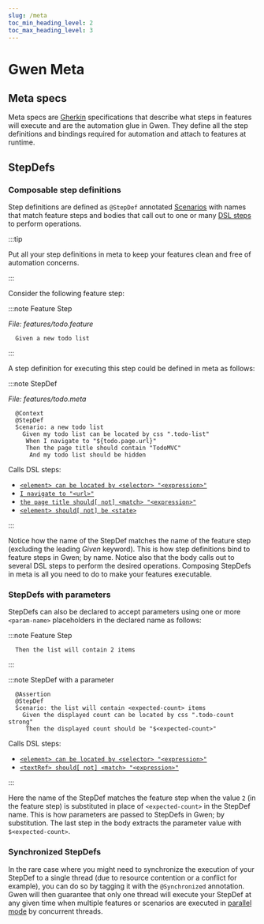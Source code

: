 ```yaml
--- 
slug: /meta
toc_min_heading_level: 2
toc_max_heading_level: 3
---
```



# Gwen Meta

## Meta specs

Meta specs are [Gherkin](https://cucumber.io/docs/gherkin/reference/) specifications that describe what steps in features will execute and are the automation glue in Gwen. They define all the step definitions and bindings required for automation and attach to features at runtime.

## StepDefs

### Composable step definitions

Step definitions are defined as <code>@StepDef</code> annotated [Scenarios](https://cucumber.io/docs/gherkin/reference/#example) with names that match feature steps and bodies that call out to one or many [DSL steps](/docs/dsl/reference) to perform operations.

:::tip

Put all your step definitions in meta to keep your features clean and free of automation concerns.

:::

Consider the following feature step:

:::note Feature Step

*File: features/todo.feature*

```gherkin
  Given a new todo list
```

:::

A step definition for executing this step could be defined in meta as follows:

:::note StepDef

*File: features/todo.meta*

```gherkin {2-3}
  @Context
  @StepDef
  Scenario: a new todo list
    Given my todo list can be located by css ".todo-list"
     When I navigate to "${todo.page.url}"
     Then the page title should contain "TodoMVC"
      And my todo list should be hidden
```

Calls DSL steps:

- [`<element> can be located by <selector> "<expression>"`](/docs/dsl/reference#element-can-be-located-by-selector-expression)
- [`I navigate to "<url>"`](/docs/dsl/reference#i-navigate-to-url)
- [`the page title should[ not] <match> "<expression>"`](/docs/dsl/reference#the-page-title-should-match-expression)
- [`<element> should[ not] be <state>`](/docs/dsl/reference#element-should-be-state)

:::

Notice how the name of the StepDef matches the name of the feature step (excluding the leading *Given* keyword). This is how step definitions bind to feature steps in Gwen; by name. Notice also that the body calls out to several DSL steps to perform the desired operations. Composing StepDefs in meta is all you need to do to make your features executable.

### StepDefs with parameters

StepDefs can also be declared to accept parameters using one or more `<param-name>` placeholders in the declared name as follows:

:::note Feature Step

```gherkin
  Then the list will contain 2 items
```

:::

:::note StepDef with a parameter

```gherkin {2-3,5}
  @Assertion
  @StepDef
  Scenario: the list will contain <expected-count> items
    Given the displayed count can be located by css ".todo-count strong"
     Then the displayed count should be "$<expected-count>"
```

Calls DSL steps:

- [`<element> can be located by <selector> "<expression>"`](/docs/dsl/reference#element-can-be-located-by-selector-expression)
- [`<textRef> should[ not] <match> "<expression>"`](/docs/dsl/reference#text-ref-should-match-expression)

:::

Here the name of the StepDef matches the feature step when the value <code>2</code> (in the feature step) is substituted in place of `<expected-count>` in the StepDef name. This is how parameters are passed to StepDefs in Gwen; by substitution. The last step in the body extracts the parameter value with `$<expected-count>`.


### Synchronized StepDefs

In the rare case where you might need to synchronize the execution of your StepDef to a single thread (due to resource contention or a conflict for example), you can do so by tagging it with the `@Synchronized` annotation. Gwen will then guarantee that only one thread will execute your StepDef at any given time when multiple features or scenarios are executed in [parallel mode](/docs/modes/parallel) by concurrent threads.
